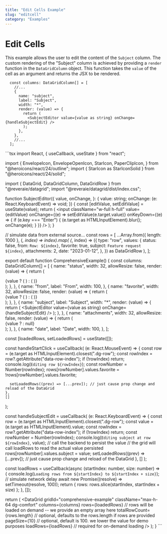 ```yaml
---
title: "Edit Cells Example"
slug: "editcell"
category: "Examples"
---
```

# Edit Cells

This example allows the user to edit the content of the ```Subject``` column. The custom rendering of the "Subject" column is achieved by providing a ```render``` function in the ```DataGridColumn``` object. This function takes the ```value``` of the cell as an argument and returns the JSX to be rendered.

```tsx
  const columns: DataGridColumn[] = [
    //...
    {
      name: "subject",
      label: "Subject",
      width: "*",
      render: (value) => {
        return (
          <SubjectEditor value={value as string} onChange={handleSubjectEdit} />
        );
      },
    },
    //...
  ];
```

<Tabs>
  <Tab label="Preview">
    <ComprehensiveExample />
  </Tab>
  <Tab label="Code">
    ```tsx
import React, { useCallback, useState } from "react";

import {
  EnvelopeIcon,
  EnvelopeOpenIcon,
  StarIcon,
  PaperClipIcon,
} from "@heroicons/react/24/outline";
import { StarIcon as StarIconSolid } from "@heroicons/react/24/solid";

import { DataGrid, DataGridColumn, DataGridRow } from "@reveraie/datagrid";
import "@reveraie/datagrid/dist/index.css";

function SubjectEditor({
  value,
  onChange,
}: {
  value: string;
  onChange: (e: React.KeyboardEvent<HTMLInputElement>) => void;
}) {
  const [editValue, setEditValue] = useState(value);
  return (
    <input
      className="w-full h-full"
      value={editValue}
      onChange={(e) => setEditValue(e.target.value)}
      onKeyDown={(e) => {
        if (e.key === "Enter") {
          (e.target as HTMLInputElement).blur();
          onChange(e);
        }
      }}
    />
  );
}

// simulate data from external source...
const rows = [
  ...Array.from({ length: 1000 }, (_, index) => index).map(
    (_, index) =>
      ({
        type: "row",
        values: {
          status: false,
          from: `Row: ${index}`,
          favorite: true,
          subject: `Feature request ${index}`,
          attachments: 2,
          date: "2023-01-12",
        },
      }) as DataGridRow
  ),
];

export default function ComprehensiveExample() {
  const columns: DataGridColumn[] = [
    {
      name: "status",
      width: 32,
      allowResize: false,
      render: (value) => {
        return (
          <div>
            {value ? (
              <EnvelopeOpenIcon className="w-full h-full" />
            ) : (
              <EnvelopeIcon className="w-full h-full" />
            )}
          </div>
        );
      },
    },
    {
      name: "from",
      label: "From",
      width: 100,
    },
    {
      name: "favorite",
      width: 32,
      allowResize: false,
      render: (value) => {
        return (
          <div onClick={handleStartClick}>
            {value ? (
              <StarIconSolid className="w-full h-full" />
            ) : (
              <StarIcon className="w-full h-full" />
            )}
          </div>
        );
      },
    },
    {
      name: "subject",
      label: "Subject",
      width: "*",
      render: (value) => {
        return (
          <SubjectEditor value={value as string} onChange={handleSubjectEdit} />
        );
      },
    },
    {
      name: "attachments",
      width: 32,
      allowResize: false,
      render: (value) => {
        return (
          <div>
            {value ? <PaperClipIcon className="w-full h-full" /> : null}
          </div>
        );
      },
    },
    {
      name: "date",
      label: "Date",
      width: 100,
    },
  ];

  const [loadedRows, setLoadedRows] = useState([]);

  const handleStartClick = useCallback(
    (e: React.MouseEvent<HTMLInputElement>) => {
      const row = (e.target as HTMLInputElement).closest(".dg-row");
      const rowIndex = row?.getAttribute("data-row-index");
      if (!rowIndex) return;
      console.log(`Editing row ${rowIndex}`);
      const rowNumber = Number(rowIndex);
      rows[rowNumber].values.favorite = !rows[rowNumber].values.favorite;

      setLoadedRows((prev) => [...prev]); // just cause prop change and reload of the DataGrid
    },
    []
  );

  const handleSubjectEdit = useCallback(
    (e: React.KeyboardEvent<HTMLInputElement>) => {
      const row = (e.target as HTMLInputElement).closest(".dg-row");
      const value = (e.target as HTMLInputElement).value;
      const rowIndex = row?.getAttribute("data-row-index");
      if (!rowIndex) return;
      const rowNumber = Number(rowIndex);
      console.log(`Editing subject at row ${rowIndex}`, value);
      // call the backend to persist the value
      // the grid will call loadRows to read the actual value persisted
      rows[rowNumber].values.subject = value;
      setLoadedRows((prev) => [...prev]); // just cause prop change and reload of the DataGrid
    },
    []
  );

  const loadRows = useCallback(async (startIndex: number, size: number) => {
    console.log(`Loading rows from ${startIndex} to ${startIndex + size}`);
    // simulate network delay
    await new Promise((resolve) => setTimeout(resolve, 100));
    return { rows: rows.slice(startIndex, startIndex + size) };
  }, []);

  return (
    <DataGrid
      gridId="comprehensive-example"
      className="max-h-64 dg-comfort"
      columns={columns}
      rows={loadedRows} // rows will be loaded on demand -- we provide an empty array here
      totalRowCount={rows.length} // optional, defaults to the rows.length if rows are provided
      pageSize={10} // optional, default is 100. we lower the value for demo purposes
      loadRows={loadRows} // required for on-demand loading
    />
  );
}
    ```
  </Tab>
</Tabs>